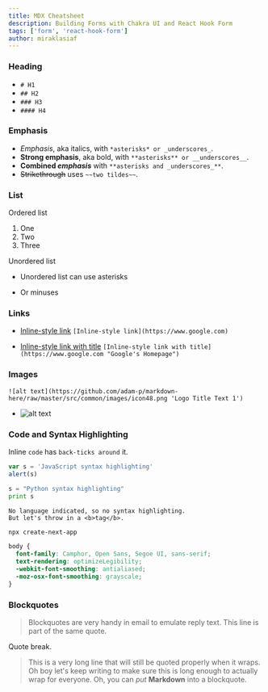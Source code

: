 ```yaml
---
title: MDX Cheatsheet
description: Building Forms with Chakra UI and React Hook Form
tags: ['form', 'react-hook-form']
author: miraklasiaf
---
```


### Heading

- `# H1`
- `## H2`
- `### H3`
- `#### H4`

### Emphasis

- _Emphasis_, aka italics, with `*asterisks* or _underscores_`.
- **Strong emphasis**, aka bold, with `**asterisks** or __underscores__`.
- **Combined _emphasis_** with `**asterisks and _underscores_**`.
- ~~Strikethrough~~ uses `~~two tildes~~`.

### List

Ordered list

1. One
2. Two
3. Three

Unordered list

- Unordered list can use asterisks

* Or minuses

### Links

- [Inline-style link](https://www.google.com) `[Inline-style link](https://www.google.com)`

- [Inline-style link with title](https://www.google.com "Google's Homepage") `[Inline-style link with title](https://www.google.com "Google's Homepage")`

### Images

`![alt text](https://github.com/adam-p/markdown-here/raw/master/src/common/images/icon48.png 'Logo Title Text 1')`

- ![alt text](https://github.com/adam-p/markdown-here/raw/master/src/common/images/icon48.png 'Logo Title Text 1')

### Code and Syntax Highlighting

Inline `code` has `back-ticks around` it.

```javascript
var s = 'JavaScript syntax highlighting'
alert(s)
```

```python
s = "Python syntax highlighting"
print s
```

```
No language indicated, so no syntax highlighting.
But let's throw in a <b>tag</b>.
```

```bash
npx create-next-app
```

```css
body {
  font-family: Camphor, Open Sans, Segoe UI, sans-serif;
  text-rendering: optimizeLegibility;
  -webkit-font-smoothing: antialiased;
  -moz-osx-font-smoothing: grayscale;
}
```

### Blockquotes

> Blockquotes are very handy in email to emulate reply text.
> This line is part of the same quote.

Quote break.

> This is a very long line that will still be quoted properly when it wraps. Oh boy let's keep writing to make sure this is long enough to actually wrap for everyone. Oh, you can _put_ **Markdown** into a blockquote.
